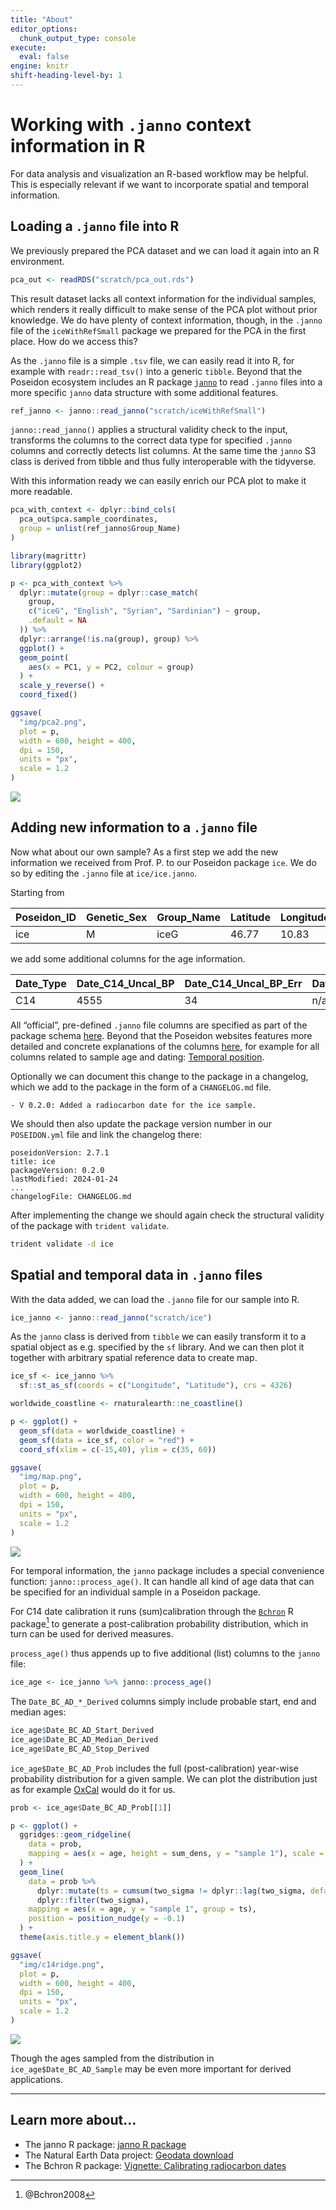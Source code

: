 ```yaml
---
title: "About"
editor_options: 
  chunk_output_type: console
execute: 
  eval: false
engine: knitr
shift-heading-level-by: 1
---
```


# Working with `.janno` context information in R

For data analysis and visualization an R-based workflow may be helpful. This is especially relevant if we want to incorporate spatial and temporal information.

## Loading a `.janno` file into R

We previously prepared the PCA dataset and we can load it again into an R environment.

```r
pca_out <- readRDS("scratch/pca_out.rds")
```

This result dataset lacks all context information for the individual samples, which renders it really difficult to make sense of the PCA plot without prior knowledge. We do have plenty of context information, though, in the `.janno` file of the `iceWithRefSmall` package we prepared for the PCA in the first place. How do we access this?

As the `.janno` file is a simple `.tsv` file, we can easily read it into R, for example with `readr::read_tsv()` into a generic `tibble`. Beyond that the Poseidon ecosystem includes an R package [`janno`](https://www.poseidon-adna.org/#/janno_r_package) to read `.janno` files into a more specific `janno` data structure with some additional features.

```r
ref_janno <- janno::read_janno("scratch/iceWithRefSmall")
```

::: {.callout-note}
`janno::read_janno()` applies a structural validity check to the input, transforms the columns to the correct data type for specified `.janno` columns and correctly detects list columns. At the same time the `janno` S3 class is derived from tibble and thus fully interoperable with the tidyverse.
:::

With this information ready we can easily enrich our PCA plot to make it more readable.

```r
pca_with_context <- dplyr::bind_cols(
  pca_out$pca.sample_coordinates,
  group = unlist(ref_janno$Group_Name)
)
```

```r
library(magrittr)
library(ggplot2)

p <- pca_with_context %>%
  dplyr::mutate(group = dplyr::case_match(
    group,
    c("iceG", "English", "Syrian", "Sardinian") ~ group,
    .default = NA
  )) %>%
  dplyr::arrange(!is.na(group), group) %>%
  ggplot() +
  geom_point(
    aes(x = PC1, y = PC2, colour = group)
  ) +
  scale_y_reverse() +
  coord_fixed()
```

```r
ggsave(
  "img/pca2.png",
  plot = p,
  width = 600, height = 400,
  dpi = 150,
  units = "px",
  scale = 1.2
)
```

![](img/pca2.png)

## Adding new information to a `.janno` file

Now what about our own sample? As a first step we add the new information we received from Prof. P. to our Poseidon package `ice`. We do so by editing the `.janno` file at `ice/ice.janno`.

Starting from

::: {.table-responsive}

|Poseidon_ID|Genetic_Sex|Group_Name|Latitude|Longitude|
|-----------|-----------|----------|--------|---------|
|ice        |M          |iceG      |46.77   |10.83    |

:::

we add some additional columns for the age information.

::: {.table-responsive}

|Date_Type  |Date_C14_Uncal_BP|Date_C14_Uncal_BP_Err|Date_BC_AD_Start|Date_BC_AD_Stop|
|-----------|-----------------|---------------------|----------------|---------------|
|C14        |4555             |34                   |n/a             |n/a            |

:::

::: {.callout-note}
All "official", pre-defined `.janno` file columns are specified as part of the package schema [here](https://github.com/poseidon-framework/poseidon-schema/blob/master/janno_columns.tsv). Beyond that the Poseidon websites features more detailed and concrete explanations of the columns [here](https://www.poseidon-adna.org/#/janno_details), for example for all columns related to sample age and dating: [Temporal position](https://www.poseidon-adna.org/#/janno_details?id=temporal-position).
:::

Optionally we can document this change to the package in a changelog, which we add to the package in the form of a `CHANGELOG.md` file.

```{filename="CHANGELOG.md"}
- V 0.2.0: Added a radiocarbon date for the ice sample.
```

We should then also update the package version number in our `POSEIDON.yml` file and link the changelog there:

```{filename="POSEIDON.yml"}
poseidonVersion: 2.7.1
title: ice
packageVersion: 0.2.0
lastModified: 2024-01-24
...
changelogFile: CHANGELOG.md
```

After implementing the change we should again check the structural validity of the package with `trident validate`.

```bash
trident validate -d ice
```

## Spatial and temporal data in `.janno` files

With the data added, we can load the `.janno` file for our sample into R.

```r
ice_janno <- janno::read_janno("scratch/ice")
```

As the `janno` class is derived from `tibble` we can easily transform it to a spatial object as e.g. specified by the `sf` library. And we can then plot it together with arbitrary spatial reference data to create map.

```r
ice_sf <- ice_janno %>%
  sf::st_as_sf(coords = c("Longitude", "Latitude"), crs = 4326)

worldwide_coastline <- rnaturalearth::ne_coastline()

p <- ggplot() +
  geom_sf(data = worldwide_coastline) +
  geom_sf(data = ice_sf, color = "red") +
  coord_sf(xlim = c(-15,40), ylim = c(35, 60))
```

```r
ggsave(
  "img/map.png",
  plot = p,
  width = 600, height = 400,
  dpi = 150,
  units = "px",
  scale = 1.2
)
```

![](img/map.png)

For temporal information, the `janno` package includes a special convenience function: `janno::process_age()`. It can handle all kind of age data that can be specified for an individual sample in a Poseidon package.

For C14 date calibration it runs (sum)calibration through the [`Bchron`](https://github.com/andrewcparnell/Bchron/) R package^[@Bchron2008] to generate a post-calibration probability distribution, which in turn can be used for derived measures.

`process_age()` thus appends up to five additional (list) columns to the `janno` file:

```r
ice_age <- ice_janno %>% janno::process_age()
```

The `Date_BC_AD_*_Derived` columns simply include probable start, end and median ages:

```r
ice_age$Date_BC_AD_Start_Derived
ice_age$Date_BC_AD_Median_Derived
ice_age$Date_BC_AD_Stop_Derived
```

`ice_age$Date_BC_AD_Prob` includes the full (post-calibration) year-wise probability distribution for a given sample. We can plot the distribution just as for example [OxCal](https://c14.arch.ox.ac.uk/oxcal.html) would do it for us.

```r
prob <- ice_age$Date_BC_AD_Prob[[1]]

p <- ggplot() +
  ggridges::geom_ridgeline(
    data = prob,
    mapping = aes(x = age, height = sum_dens, y = "sample 1"), scale = 30
  ) +
  geom_line(
    data = prob %>%
      dplyr::mutate(ts = cumsum(two_sigma != dplyr::lag(two_sigma, default = FALSE))) %>%
      dplyr::filter(two_sigma),
    mapping = aes(x = age, y = "sample 1", group = ts),
    position = position_nudge(y = -0.1)
  ) +
  theme(axis.title.y = element_blank())
```

```r
ggsave(
  "img/c14ridge.png",
  plot = p,
  width = 600, height = 400,
  dpi = 150,
  units = "px",
  scale = 1.2
)
```

![](img/c14ridge.png)

Though the ages sampled from the distribution in `ice_age$Date_BC_AD_Sample` may be even more important for derived applications.

***

::: {.callout-tip}
## Learn more about...
- The janno R package: [janno R package](https://www.poseidon-adna.org/#/janno_r_package)
- The Natural Earth Data project: [Geodata download](https://www.naturalearthdata.com/downloads/)
- The Bchron R package: [Vignette: Calibrating radiocarbon dates](https://andrewcparnell.github.io/Bchron/articles/Bchron.html#calibrating-radiocarbon-dates)
:::
